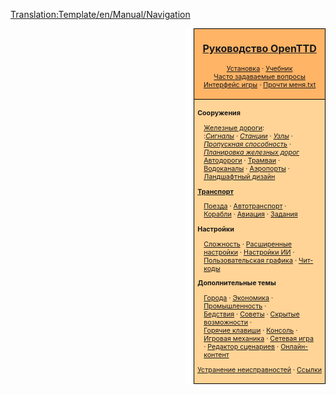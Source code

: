 <noinclude>[[Translation:Template/en/Manual/Navigation]]</noinclude><noinclude></noinclude>
<div style="float:right; padding-left:12px; background:#ffffff;">
<div style="border:1px solid #000000; background:#ffb466; padding:5px; -moz-border-radius-topleft:5px; -moz-border-radius-topright:5px; font-size: 12pt;">
<center><strong><font size="3">[[ru/Manual/Main Page|Руководство OpenTTD]]</font></strong></center>
<div style="font-size: 8pt; text-align: center;">
[[ru/Manual/Установка|Установка]] &middot; 
[[ru/Manual/Tutorial/Main Page|Учебник]]<br />
[[ru/Archive/Community/Часто задаваемые вопросы|Часто задаваемые вопросы]]<br /> 
[[ru/Manual/Интерфейс игры|Интерфейс игры]] &middot;
[[ru/Прочти меня.txt|Прочти меня.txt]]
</div>
</div>
<div style="border:1px solid black; border-top-width: 0px; background:#ffd496; padding:5px; -moz-border-radius-bottomleft:5px; -moz-border-radius-bottomright:8px; font-size: 8pt;">

<div style="width: 186px">
'''Сооружения'''
<div style="margin-left:10px;">
[[ru/Manual/Железнодорожное строительство|Железные дороги]]: <br />
:''[[ru/Manual/Сигналы|Сигналы]]'' &middot; ''[[ru/Manual/Железнодорожные станции|Станции]]'' &middot; ''[[ru/Community/Junctionary/Main Page|Узлы]]'' &middot; ''[[ru/Community/Пропускная способность|Пропускная способность]]'' &middot; ''[[ru/Community/Планировка железных дорог|Планировка железных дорог]]''
[[ru/Manual/Автодороги|Автодороги]] &middot; [[ru/Manual/Трамваи|Трамваи]] &middot; [[ru/Manual/Строительство водоканалов|Водоканалы]] &middot; [[ru/Manual/Аэропорты|Аэропорты]] &middot; [[ru/Manual/Ландшафтный дизайн|Ландшафтный дизайн]]
</div>
</div>

<div style="width: 186px">
'''[[ru/Manual/Транспорт|Транспорт]]'''
<div style="margin-left:10px;">
[[ru/Manual/Поезда|Поезда]] &middot; [[ru/Manual/Автотранспорт|Автотранспорт]] &middot; [[ru/Manual/Корабли|Корабли]] &middot;
[[ru/Manual/Авиация|Авиация]] &middot; [[ru/Manual/Задания|Задания]]
</div>
</div>

<div style="width: 186px">
'''Настройки'''
<div style="margin-left:10px;">
[[ru/Archive/Manual/Settings/Сложность|Сложность]] &middot; [[ru/Archive/Manual/Settings/Расширенные настройки|Расширенные настройки]] &middot; [[ru/Manual/Настройки ИИ|Настройки ИИ]] &middot;
[[ru/Manual/NewGRF|Пользовательская графика]] &middot; [[ru/Manual/Чит-коды|Чит-коды]]
</div>
</div>

<div style="width: 186px">
'''Дополнительные темы'''<br />
<div style="margin-left:10px;">
[[ru/Manual/Город|Города]] &middot; [[ru/Manual/Экономика|Экономика]] &middot; [[ru/Manual/Промышленность|Промышленность]] &middot;<br />
[[ru/Manual/Бедствия|Бедствия]] &middot; [[ru/Manual/Советы|Советы]] &middot;
[[ru/Manual/Скрытые возможности|Скрытые возможности]] &middot;<br /> [[ru/Manual/Горячие клавиши|Горячие клавиши]] &middot;
[[ru/Manual/Консоль|Консоль]] &middot; [[ru/Manual/Game Mechanics/Main Page|Игровая механика]] &middot;
[[ru/Manual/Сетевая игра|Сетевая игра]] &middot; [[ru/Manual/Редактор сценариев|Редактор сценариев]] &middot;
[[ru/Manual/Онлайн-контент|Онлайн-контент]]
</div>
</div>

[[ru/Archive/Manual/Устранение неисправностей|Устранение неисправностей]] &middot; [[ru/Archive/Lists/Ссылки|Ссылки]]
</div>
</div>
<includeonly>[[Category:ru/Manual/Оглавление|{{PAGENAME}}]]</includeonly>